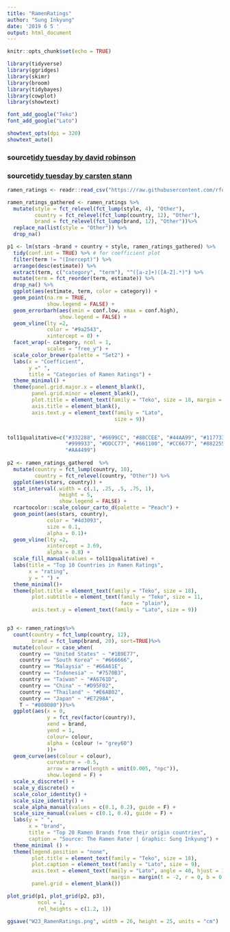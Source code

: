 ```yaml
---
title: "RamenRatings"
author: "Sung Inkyung"
date: '2019 6 5 '
output: html_document
---
```


```r
knitr::opts_chunk$set(echo = TRUE)
```

```r
library(tidyverse)
library(ggridges)
library(skimr)
library(broom)
library(tidybayes)
library(cowplot)
library(showtext)

font_add_google("Teko")
font_add_google("Lato")

showtext_opts(dpi = 320)
showtext_auto()
```
### source[tidy tuesday by david robinson](https://github.com/dgrtwo/data-screencasts/blob/master/ramen-ratings.Rmd)
### source[tidy tuesday by carsten stann](https://github.com/carstenstann/TidyTuesday/blob/master/2019/2019_23_RamenRatings.Rmd)
```r
ramen_ratings <- readr::read_csv("https://raw.githubusercontent.com/rfordatascience/tidytuesday/master/data/2019/2019-06-04/ramen_ratings.csv")
```

```r
ramen_ratings_gathered <- ramen_ratings %>%  
  mutate(style = fct_relevel(fct_lump(style, 4), "Other"),
         country = fct_relevel(fct_lump(country, 12), "Other"),
         brand = fct_relevel(fct_lump(brand, 12), "Other"))%>%
  replace_na(list(style = "Other")) %>%  
  drop_na()
```


```r
p1 <- lm(stars ~brand + country + style, ramen_ratings_gathered) %>%   
  tidy(conf.int = TRUE) %>% # for coefficient plot
  filter(term != "(Inercept)") %>%
  arrange(desc(estimate)) %>% 
  extract(term, c("category", "term"), "^([a-z]+)([A-Z].*)") %>% 
  mutate(term = fct_reorder(term, estimate)) %>% 
  drop_na() %>% 
  ggplot(aes(estimate, term, color = category)) +
  geom_point(na.rm = TRUE,
             show.legend = FALSE) +
  geom_errorbarh(aes(xmin = conf.low, xmax = conf.high),
                 show.legend = FALSE) +
  geom_vline(lty =2, 
             color = "#9a2543",
             xintercept = 0) +
  facet_wrap(~ category, ncol = 1, 
             scales = "free_y") +
  scale_color_brewer(palette = "Set2") +
  labs(x = "Coefficient",
       y =" ",
       title = "Categories of Ramen Ratings") +
  theme_minimal() +
  theme(panel.grid.major.x = element_blank(),
        panel.grid.minor = element_blank(),
        plot.title = element_text(family = "Teko", size = 18, margin = margin(b = 7)),
        axis.title = element_blank(),
        axis.text.y = element_text(family = "Lato",
                                   size = 9))


tol11qualitative=c("#332288", "#6699CC", "#88CCEE", "#44AA99", "#117733", 
                   "#999933", "#DDCC77", "#661100", "#CC6677", "#882255",
                   "#AA4499")
 
p2 <- ramen_ratings_gathered  %>% 
  mutate(country = fct_lump(country, 10),
         country = fct_relevel(country, "Other")) %>% 
  ggplot(aes(stars, country)) +
  stat_interval(.width = c(.1, .25, .5, .75, 1),
                 height = 5, 
                 show.legend = FALSE) +
  rcartocolor::scale_colour_carto_d(palette = "Peach") +
  geom_point(aes(stars, country), 
             color = "#4d3093", 
             size = 0.1, 
             alpha = 0.1)+
  geom_vline(lty =2, 
             xintercept = 3.69,
             alpha = 0.8) +
  scale_fill_manual(values = tol11qualitative) +
  labs(title = "Top 10 Countries in Ramen Ratings",
       x = "rating",
       y = " ") +
  theme_minimal()+
  theme(plot.title = element_text(family = "Teko", size = 18),
        plot.subtitle = element_text(family = "Teko", size = 11, 
                                     face = "plain"),
        axis.text.y = element_text(family = "Lato", size = 9))


p3 <- ramen_ratings%>%
  count(country = fct_lump(country, 12), 
        brand = fct_lump(brand, 20), sort=TRUE)%>%
  mutate(colour = case_when(
    country == "United States" ~ "#1B9E77",
    country == "South Korea" ~ "#666666",
    country == "Malaysia" ~ "#66A61E",
    country == "Indonesia" ~ "#7570B3",
    country == "Taiwan" ~ "#A6761D",
    country == "China" ~ "#D95F02",
    country == "Thailand" ~ "#E6AB02",
    country == "Japan" ~ "#E7298A",
    T ~ "#808080"))%>%
  ggplot(aes(x = 0,
             y = fct_rev(factor(country)),
             xend = brand,
             yend = 1, 
             colour= colour,
             alpha = (colour != "grey60")
             ))+
  geom_curve(aes(colour = colour), 
             curvature = -0.5, 
             arrow = arrow(length = unit(0.005, "npc")), 
             show.legend = F) +
  scale_x_discrete() +
  scale_y_discrete() +
  scale_color_identity() +
  scale_size_identity() +
  scale_alpha_manual(values = c(0.1, 0.2), guide = F) +
  scale_size_manual(values = c(0.1, 0.4), guide = F) +
  labs(y = " ",
       x = "brand",
       title = "Top 20 Ramen Brands from their origin countries",
       caption = "Source: The Ramen Rater | Graphic: Sung Inkyung") +
  theme_minimal () +
  theme(legend.position = "none",
        plot.title = element_text(family = "Teko", size = 18),
        plot.caption = element_text(family = "Lato", size = 9),
        axis.text = element_text(family = "Lato", angle = 40, hjust = 1, 
                                  margin = margin(t = -2, r = 0, b = 0, l = 0)),
        panel.grid = element_blank())
```

```r
plot_grid(p1, plot_grid(p2, p3), 
          ncol = 1, 
          rel_heights = c(1.2, 1))

ggsave("W23_RamenRatings.png", width = 26, height = 25, units = "cm")
```
